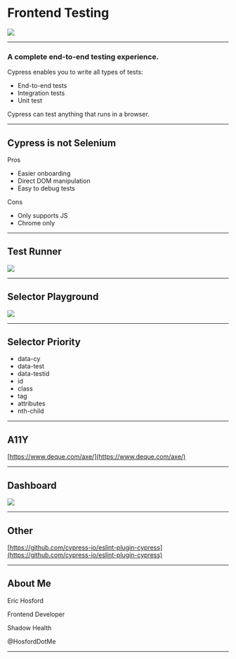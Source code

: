 

# Frontend Testing
![](https://www.cypress.io/static/33498b5f95008093f5f94467c61d20ab/5d4a5/cypress-logo.webp)

---

### A complete end-to-end testing experience.

Cypress enables you to write all types of tests:

* End-to-end tests
* Integration tests
* Unit test

Cypress can test anything that runs in a browser.

---

## Cypress is not Selenium

Pros
* Easier onboarding
* Direct DOM manipulation
* Easy to debug tests

Cons
* Only supports JS
* Chrome only

---

## Test Runner

![](https://docs.cypress.io/img/guides/gui-diagram.163d2572.png)

---

## Selector Playground

![](https://docs.cypress.io/img/guides/test-runner/open-selector-playground.0d6d17fe.gif)

---

## Selector Priority

* data-cy
* data-test
* data-testid
* id
* class
* tag
* attributes
* nth-child

---

## A11Y

[https://www.deque.com/axe/](https://www.deque.com/axe/)

---

## Dashboard

![](https://docs.cypress.io/img/dashboard/dashboard-runs-list.0c564b6e.png)

---


## Other
[https://github.com/cypress-io/eslint-plugin-cypress](https://github.com/cypress-io/eslint-plugin-cypress)

---

## About Me

Eric Hosford

Frontend Developer

Shadow Health

@HosfordDotMe

---
